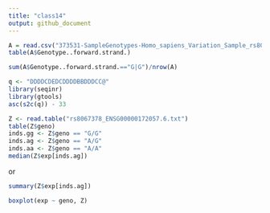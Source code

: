 ```yaml
---
title: "class14"
output: github_document
---
```


```r
A = read.csv("373531-SampleGenotypes-Homo_sapiens_Variation_Sample_rs8067378.csv")
table(A$Genotype..forward.strand.)

```

```r
sum(A$Genotype..forward.strand.=="G|G")/nrow(A)
```

```r
q <- "DDDDCDEDCDDDDBBDDDCC@"
library(seqinr)
library(gtools)
asc(s2c(q)) - 33
```

```r
Z <- read.table("rs8067378_ENSG00000172057.6.txt")
table(Z$geno)
inds.gg <- Z$geno == "G/G"
inds.ag <- Z$geno == "A/G"
inds.aa <- Z$geno == "A/A"
median(Z$exp[inds.ag])
```
or
```r
summary(Z$exp[inds.ag])
```

```r
boxplot(exp ~ geno, Z)
```

